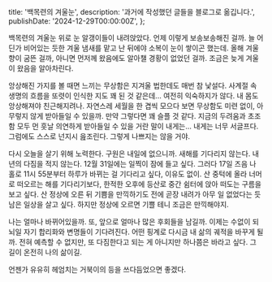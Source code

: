   title: '백목련의 겨울눈',
  description: '과거에 작성했던 글들을 블로그로 옮깁니다.',
  publishDate: '2024-12-29T00:00:00Z',
};

백목련의 겨울눈 위로 눈 알갱이들이 내려앉았다. 언제 이렇게 보송보송해진 걸까. 늘 어딘가 비어있는 듯한 겨울 냄새를 맡고 난 뒤에야 소복이 눈이 쌓이곤 했는데. 올해 겨울 향이 굼뜬 걸까, 아니면 먼저께 왔음에도 알아챌 경황이 없었던 걸까. 조금은 늦게 겨울이 왔음을 알아차린다.

앙상해진 가지를 볼 때면 느끼는 무상함은 지겨울 법한데도 매번 참 낯설다. 사계절 속 생명의 흐름을 또렷이 인식한 지도 꽤 된 것 같은데... 여전히 익숙하지가 않다. 내 몸도 앙상해져야 친근해지려나. 자연스레 세월을 한 겹씩 모으다 보면 무상함도 미련 없이, 아무렇지 않게 받아들일 수 있을까. 만약 그렇다면 꽤 슬플 것 같다. 지금의 두려움과 초조함 모두 먼 훗날 의연하게 받아들일 수 있을 거란 말이 내게는... 내게는 너무 서글프다. 그럼에도 스스로 넌지시 읊조린다. 그렇게 나쁘지는 않을 거야.

다시 오늘을 살기 위해 노력한다. 구원은 내일에 없으니까. 새해를 기다리지 않는다. 내년의 다짐을 적지 않는다. 12월 31일에는 일찍이 잠에 들고 싶다. 그러다 17일 즈음 나 홀로 11시 55분부터 하루가 바뀌는 걸 기다리고 싶다, 이유도 없이. 산 중턱에 올라 너머로 떠오르는 해를 기다리기보다, 한적한 오후에 등산로 중간 쉼터에 앉아 떠도는 구름을 보고 싶다. 산 정상에 오른 뒤 기쁨을 만끽하기도 전에 곧장 내려가 아무 일 없었다는 듯 남은 일상을 살고 싶다. 하지만 정상에 오르면 기쁠 테니 조금은 만끽해야지.

나는 얼마나 바뀌어있을까. 또, 앞으로 얼마나 많은 후회들을 남길까. 이제는 수없이 되뇌일 자기 합리화와 변명들이 기다려진다. 어떤 핑계로 다시금 내 삶의 궤적을 바꾸게 될까. 전혀 예측할 수 없지만, 또 다짐한다고 되는 게 아니지만 하나쯤은 바라고 싶다. 그 길이 온전히 나의 삶이길.

언젠가 유유히 헤엄치는 거북이의 등을 쓰다듬었으면 좋겠다.
